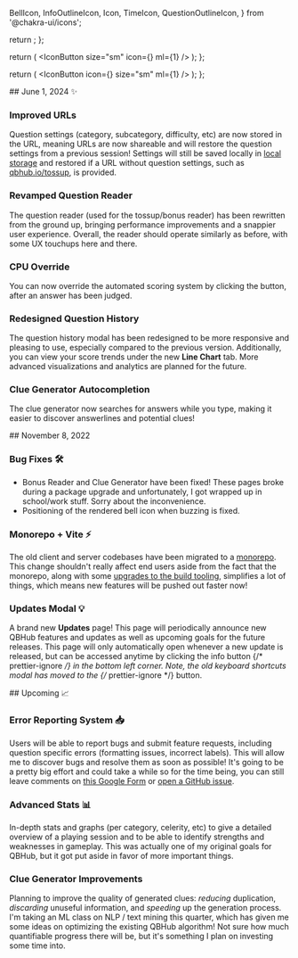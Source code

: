   BellIcon,
  InfoOutlineIcon,
  Icon,
  TimeIcon,
  QuestionOutlineIcon,
} from '@chakra-ui/icons';

  return <BellIcon color="cyan.500" w={4} h={4} />;
};

  return (
    <IconButton
      size="sm"
      icon={<Icon as={ArrowLeftRight} h="50%" w="50%" />}
      ml={1}
    />
  );
};

  return (
    <IconButton
      icon={<TimeIcon boxSize={6} h="50%" w="50%" />}
      size="sm"
      ml={1}
    />
  );
};

<Box mb={4}>
## June 1, 2024 ✨

### Improved URLs

Question settings (category, subcategory, difficulty, etc) are now stored in the
URL, meaning URLs are now shareable and will restore the question settings from
a previous session! Settings will still be saved locally in
[local storage](https://developer.mozilla.org/en-US/docs/Web/API/Window/localStorage)
and restored if a URL without question settings, such as
[qbhub.io/tossup](https://qbhub.io), is provided.

### Revamped Question Reader

The question reader (used for the tossup/bonus reader) has been rewritten from
the ground up, bringing performance improvements and a snappier user experience.
Overall, the reader should operate similarly as before, with some UX touchups
here and there.

### CPU Override <OverrideIconButton />

You can now override the automated scoring system by clicking the button, after
an answer has been judged.

### Redesigned Question History <HistoryIconButton />

The question history modal has been redesigned to be more responsive and
pleasing to use, especially compared to the previous version. Additionally, you
can view your score trends under the new **Line Chart** tab. More advanced
visualizations and analytics are planned for the future.

### Clue Generator Autocompletion

The clue generator now searches for answers while you type, making it easier to
discover answerlines and potential clues!

</Box>

<Box mb={4}>
## November 8, 2022

### Bug Fixes 🛠️

- Bonus Reader and Clue Generator have been fixed! These pages broke during a
  package upgrade and unfortunately, I got wrapped up in school/work stuff.
  Sorry about the inconvenience.
- Positioning of the rendered bell icon <Bell /> when buzzing is fixed.

### Monorepo + Vite ⚡️

The old client and server codebases have been migrated to a
[monorepo](https://github.com/yesean/qbhub). This change shouldn't really affect
end users aside from the fact that the monorepo, along with some
[upgrades to the build tooling](https://vitejs.dev/), simplifies a lot of
things, which means new features will be pushed out faster now!

### Updates Modal 💡

A brand new **Updates** page! This page will periodically announce new QBHub
features and updates as well as upcoming goals for the future releases. This
page will only automatically open whenever a new update is released, but can be
accessed anytime by clicking the info button
{/* prettier-ignore */} <InfoOutlineIcon mx={1} /> in the bottom left corner.
Note, the old keyboard shortcuts modal has moved to the
{/* prettier-ignore */} <QuestionOutlineIcon mx={1} /> button.

</Box>

<Box>
## Upcoming 📈

### Error Reporting System 📥

Users will be able to report bugs and submit feature requests, including
question specific errors (formatting issues, incorrect labels). This will allow
me to discover bugs and resolve them as soon as possible! It's going to be a
pretty big effort and could take a while so for the time being, you can still
leave comments on
[this Google Form](https://docs.google.com/forms/d/e/1FAIpQLSfmLBEXd_p_j_t8M7qvGGC5fC5_B0a0DKCWy6K7YWjOyHA7Hg/viewform?usp=sf_link)
or [open a GitHub issue](https://github.com/yesean/qbhub/issues/new/choose).

### Advanced Stats 📊

In-depth stats and graphs (per category, celerity, etc) to give a detailed
overview of a playing session and to be able to identify strengths and
weaknesses in gameplay. This was actually one of my original goals for QBHub,
but it got put aside in favor of more important things.

### Clue Generator Improvements

Planning to improve the quality of generated clues: _reducing_ duplication,
_discarding_ unuseful information, and _speeding_ up the generation process. I'm
taking an ML class on NLP / text mining this quarter, which has given me some
ideas on optimizing the existing QBHub algorithm! Not sure how much quantifiable
progress there will be, but it's something I plan on investing some time into.

</Box>
